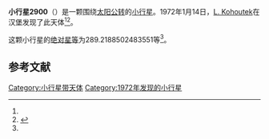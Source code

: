 {{Infobox planet
| bgcolour = #FFFFC0
| name = 2900 Lubos Perek
| symbol = 
| image = 
| caption = 
| discovery = yes
| discovery_ref = 
| discoverer = [[L._Kohoutek|L. Kohoutek]]
| discovery_site = [[汉堡|汉堡]] 
| discovered = 1972年1月14日
| designations = yes
| mp_name = 
| named_after = 
| alt_names = 1972 AR/ 1974 OZ / 1974 QF3
| mp_category = [[主带小行星|主带小行星]]
| orbit_ref = <ref name="a">[http://ssd.jpl.nasa.gov/sbdb.cgi?sstr=2900 2900 Lubos Perek] {{Wayback|url=http://ssd.jpl.nasa.gov/sbdb.cgi?sstr=2900 |date=20200820014235 }}，小行星數據庫瀏覽器（JPL Small-Body Database Browser）－[[美国国家航空航天局|美国国家航空航天局]]喷气推进实验室</ref>
| epoch = 2456400.5 (2013年4月18日更新)
| aphelion = {{convert|3.328255616608586|AU|km|3|abbr=on|lk=out}}
| perihelion = {{convert|2.732645070646619|AU|km|3|abbr=on}}
| semimajor = {{convert|3.030450343627603|AU|km|3|abbr=on}}
| eccentricity = 0.098270963
| period = 1926.900037 [[日|日]]<br />5.28[[儒略年|儒略年]]
| avg_speed = 
| inclination = 10.14509634207755
| asc_node = 17.84645398568697
| mean_anomaly = 
| arg_peri = 289.2188502483551
| satellites = 
| physical_characteristics = yes
| dimensions = 
| mass = 
| density = 
| surface_grav = 
| escape_velocity = 
| sidereal_day = 
| axial_tilt = 
| pole_ecliptic_lat = 
| pole_ecliptic_lon = 
| albedo = 
| temperatures= 
| temp_name1 = 
| mean_temp_1 = 
| max_temp_1 = 
| temp_name2 = 
| max_temp_2 = 
| spectral_type = 
| abs_magnitude = 289.2188502483551
}}

'''小行星2900'''（{{lang-en|2900 Lubos Perek}}）是一颗围绕[[太阳|太阳]][[公转|公转]]的[[小行星|小行星]]。1972年1月14日，[[L._Kohoutek|L. Kohoutek]]在汉堡发现了此天体<ref name="a" /><ref>{{cite news|title=小行星列表|url=http://cfa-www.harvard.edu/iau/lists/NumberedMPs.txt|accessdate=2013-07-08|newspaper=哈佛大学|archive-date=2008-05-17|archive-url=https://web.archive.org/web/20080517010638/http://cfa-www.harvard.edu/iau/lists/NumberedMPs.txt|dead-url=no}}</ref>。

这颗小行星的[[绝对星等|绝对星等]]为289.2188502483551等<ref name="a" />。

==参考文献==
{{reflist}}
{{Minor Planet Number|[[小行星2899|小行星2899]]|[[小行星2901|小行星2901]]}}

{{小天体}}

[[Category:小行星带天体|Category:小行星带天体]]
[[Category:1972年发现的小行星|Category:1972年发现的小行星]]

{{asteroid-stub}}
